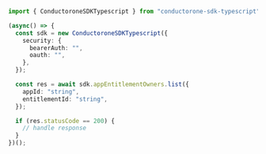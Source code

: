 ```typescript List.ts
import { ConductoroneSDKTypescript } from "conductorone-sdk-typescript";

(async() => {
  const sdk = new ConductoroneSDKTypescript({
    security: {
      bearerAuth: "",
      oauth: "",
    },
  });

  const res = await sdk.appEntitlementOwners.list({
    appId: "string",
    entitlementId: "string",
  });

  if (res.statusCode == 200) {
    // handle response
  }
})();
```

